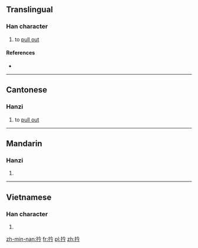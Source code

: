 ==Translingual==

===Han character===
{{Han char|rn=64|rad=手|as=04|sn=7|four=58027|canj=QOIN|ids=⿰扌今}}

# {{label|zh|Cantonese}} to [[pull out]]

====References====
* {{Han ref|kx=0419.010|dkj=11836|dj=0765.230|hdz=31840.060|uh=6272|ud=25202|bh=CAF5|bd=51957}}

----

==Cantonese==

===Hanzi===
{{yue-hanzi|jyut=[[ngam4]]|y=ngam4}}

# to [[pull out]]

----

==Mandarin==

===Hanzi===
{{cmn-hanzi|pin=[[qián]] ([[qian2]]), [[pān]] ([[pan1]])|wg=ch'ien<sup>2</sup>, p'an<sup>1</sup>}}

# {{defn|lang=cmn|sort=手04}}

----

==Vietnamese==

===Han character===
{{vi-readings|rs=手04|hanviet=cầm}}

# {{defn|lang=vi|sort=手04}}

[[zh-min-nan:扲]]
[[fr:扲]]
[[pl:扲]]
[[zh:扲]]